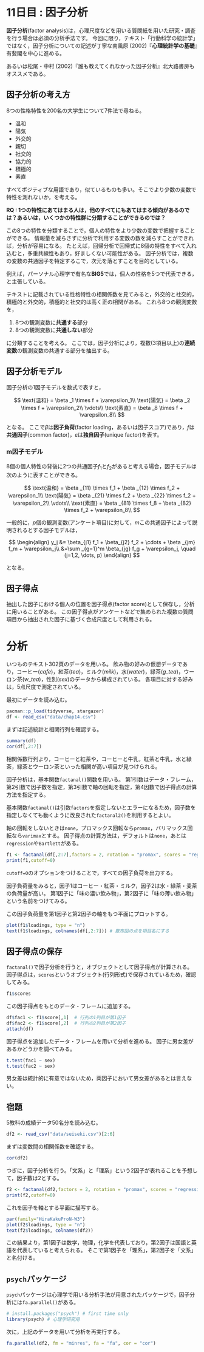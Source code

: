 # 11日目 : 因子分析 {.unnumbered}

**因子分析**(factor analysis)は，心理尺度などを用いる質問紙を用いた研究・調査を行う場合は必須の分析手法です。
今回に限り，テキスト「行動科学の統計学」ではなく，因子分析についての記述が丁寧な南風原 (2002)『**心理統計学の基礎**』有斐閣を中心に進める。

<aside>
あるいは松尾・中村 (2002)『誰も教えてくれなかった因子分析』北大路書房もオススメである。
</aside>


## 因子分析の考え方

8つの性格特性を200名の大学生について7件法で尋ねる。

- 温和
- 陽気
- 外交的
- 親切
- 社交的
- 協力的
- 積極的
- 素直

すべてポジティブな用語であり，似ているものも多い。そこでより少数の変数で特性を測れないか，を考える。

**RQ : 1つの特性にあてはまる人は，他のすべてにもあてはまる傾向があるのでは？あるいは，いくつかの特性群に分類することができるのでは？**

この8つの特性を分類することで，個人の特性をより少数の変数で把握することができる。
情報量を減らさずに分析で利用する変数の数を減らすことができれば，分析が容易になる。
たとえば，回帰分析で回帰式に8個の特性をすべて入れ込むと，多重共線性もあり，好ましくない可能性がある。
因子分析では，複数の変数の共通因子を特定するこで，次元を落とすことを目的としている。

<aside>
例えば，パーソナル心理学で有名な**BIG5**では，個人の性格を5つで代表できる，と主張している。
</aside>

テキストに記載されている性格特性の相関係数を見てみると，外交的と社交的，積極的と外交的，積極的と社交的は高く正の相関がある。
これら8つの観測変数を，

1. 8つの観測変数に**共通する**部分
2. 8つの観測変数に**共通しない**部分

に分類することを考える。
ここでは，因子分析により，複数(3項目以上)の**連続変数**の観測変数の共通する部分を抽出する。

## 因子分析モデル

因子分析の1因子モデルを数式で表すと，

$$
\text{温和}  = \beta _1 \times f + \varepsilon_1\\
\text{陽気}  = \beta _2 \times f + \varepsilon_2\\
\vdots\\
\text{素直}  = \beta _8 \times f + \varepsilon_8\\
$$

となる。
ここで$\beta$は**因子負荷**(factor loading，あるいは因子スコア)であり，$f$は**共通因子**(common factor)，$\varepsilon$は**独自因子**(unique factor)を表す。

### m因子モデル

8個の個人特性の背後に2つの共通因子$f_1$と$f_2$があると考える場合，因子モデルは次のように表すことができる。

$$
\text{温和}  = \beta _{11} \times f_1 + \beta _{12} \times f_2 + \varepsilon_1\\
\text{陽気}  = \beta _{21} \times f_2 + \beta _{22} \times f_2 + \varepsilon_2\\
\vdots\\
\text{素直}  = \beta _{81} \times f_8 + \beta _{82} \times f_2 + \varepsilon_8\\
$$

一般的に，$p$個の観測変数(アンケート項目)に対して，$m$この共通因子によって説明されるとする因子モデルは，

$$
\begin{align}
y_j &= \beta_{j1} f_1 + \beta_{j2} f_2 + \cdots + \beta _{jm} f_m + \varepsilon_j\\
    &=\sum _{g=1}^m \beta_{jg} f_g + \varepsilon_j, \quad (j=1,2, \dots, p)
\end{align}
$$

となる。


## 因子得点

抽出した因子における個人の位置を因子得点(factor score)として保存し，分析に用いることがある。
この因子得点がアンケートなどで集められた複数の質問項目から抽出された因子に基づく合成尺度として利用される。


# 分析

いつものテキスト302頁のデータを用いる。
飲み物の好みの仮想データであり，コーヒー($cafe$)，紅茶($tea$)，ミルク($milk$)，水($water$)，緑茶($g\_tea$)，ウーロン茶($w\_tea$)，性別($sex$)のデータから構成されている。
各項目に対する好みは，5点尺度で測定されている。

最初にデータを読み込む。

```r
pacman::p_load(tidyverse, stargazer)
df <- read_csv("data/chap14.csv")
```

まずは記述統計と相関行列を確認する。

```r
summary(df)
cor(df[,2:7])
```

相関係数行列より，コーヒーと紅茶や，コーヒーと牛乳，紅茶と牛乳，水と緑茶，緑茶とウーロン茶といった相関が高い項目が見つけられる。


因子分析は，基本関数`factanal()`関数を用いる。
第1引数はデータ・フレーム，第2引数で因子数を指定，第3引数で軸の回転を指定，第4因数で因子得点の計算方法を指定する。

<aside>
基本関数`factanal()`は引数`factors`を指定しないとエラーになるため，因子数を指定しなくても動くように改良された`factanal2()`を利用するとよい。
</aside>

軸の回転をしないときは`none`，プロマックス回転なら`promax`，バリマックス回転なら`varimax`とする。
因子得点の計算方法は，デフォルトは`none`，あとは`regression`や`Bartlett`がある。


```r
f1 <- factanal(df[,2:7],factors = 2, rotation = "promax", scores = "regression")
print(f1,cutoff=0)
```

<aside>
`cutoff=0`のオプションをつけることで，すべての因子負荷を出力する。
</aside>

因子負荷量をみると，因子1はコーヒー・紅茶・ミルク，因子2は水・緑茶・麦茶の負荷量が高い。
第1因子に「味の濃い飲み物」，第2因子に「味の薄い飲み物」という名前をつけてみる。

この因子負荷量を第1因子と第2因子の軸をもつ平面にプロットする。

```r
plot(f1$loadings, type = "n")
text(f1$loadings, colnames(df[,2:7])) # 散布図の点を項目名にする
```



## 因子得点の保存

`factanal()`で因子分析を行うと，オブジェクトとして因子得点が計算される。
因子得点は，`scores`というオブジェクト(行列形式)で保存されているため，確認してみる。

```r
f1$scores
```

この因子得点をもとのデータ・フレームに追加する。

```r
df$fac1 <- f1$score[,1]  # 行列の1列目が第1因子
df$fac2 <- f1$score[,2]  # 行列の2列目が第2因子
attach(df)
```

因子得点を追加したデータ・フレームを用いて分析を進める。
因子に男女差があるかどうかを調べてみる。

```r
t.test(fac1 ~ sex)
t.test(fac2 ~ sex)
```

男女差は統計的に有意ではないため，両因子において男女差があるとは言えない。

## 宿題

5教科の成績データ50名分を読み込む。

```r
df2 <- read_csv("data/seiseki.csv")[2:6]
```

まずは変数間の相関係数を確認する。

```r
cor(df2)
```

つぎに，因子分析を行う。「文系」と「理系」という2因子が表れることを予想して，因子数は2とする。

```r
f2 <- factanal(df2,factors = 2, rotation = "promax", scores = "regression")
print(f2,cutoff=0)
```


これを因子を軸とする平面に描写する。

```r
par(family="HiraKakuProN-W3")
plot(f2$loadings, type = "n")
text(f2$loadings, colnames(df2))
```

この結果より，第1因子は数学，物理，化学を代表しており，第2因子は国語と英語を代表していると考えられる。
そこで第1因子を「理系」，第2因子を「文系」と名付ける。

## `psych`パッケージ

`psych`パッケージは心理学で用いる分析手法が用意されたパッケージで，因子分析には`fa.parallel()`がある。

```r
# install.packages("psych") # first time only
library(psych) # 心理学研究用
```

次に，上記のデータを用いて分析を再実行する。

```r
fa.parallel(df2, fm = "minres", fa = "fa", cor = "cor")
```

<!--
|     | 第1因子 | 第2因子 | 共通因子 |
|:---|:---:|:---:|:---:|
|コーヒー| 0.86 | 0.07 | 0.76 |
|紅茶|1.00|||
|牛乳||||
|水||||
|緑茶||||
|麦茶||||
-->

